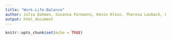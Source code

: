 ```yaml
---
title: "Work-Life-Balance"
author: Julia Dahmen, Susanna Formanns, Kevin Klein, Theresa Laubach, Lukas Steinke, Freya Wolters
output: html_document
---
```


```r
knitr::opts_chunk$set(echo = TRUE)
```

